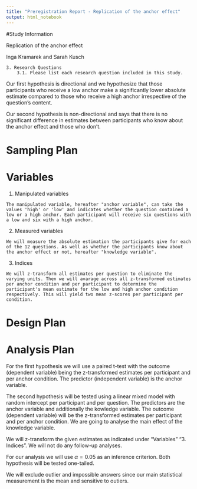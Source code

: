 ```yaml
---
title: "Preregistration Report - Replication of the anchor effect"
output: html_notebook
---
```


#Study Information

Replication of the anchor effect

Inga Kramarek and Sarah Kusch

    3. Research Questions 
        3.1. Please list each research question included in this study.


Our first hypothesis is directional and we hypothesize that those participants who receive a low anchor make a significantly lower absolute estimate compared to those who receive a high anchor irrespective of the question's content.

Our second hypothesis is non-directional and says that there is no significant difference in estimates between participants who know about the anchor effect and those who don't.

# Sampling Plan



# Variables

  1. Manipulated variables
  
    The manipulated variable, hereafter "anchor variable", can take the values 'high' or 'low' and indicates whether the question contained a low or a high anchor. Each participant will receive six questions with a low and six with a high anchor. 
    
  2. Measured variables
  
    We will measure the absolute estimation the participants give for each of the 12 questions. As well as whether the participants know about the anchor effect or not, hereafter "knowledge variable".

  3. Indices
  
    We will z-transform all estimates per question to eliminate the varying units. Then we will avarage across all z-transformed estimates per anchor condition and per participant to determine the participant's mean estimate for the low and high anchor condition respectively. This will yield two mean z-scores per participant per condition.
    
  
# Design Plan


# Analysis Plan

For the first hypothesis we will use a paired t-test with the outcome (dependent variable) being the z-transformed estimates per participant and per anchor condition. The predictor (independent variable) is the anchor variable.

The second hypothesis will be tested using a linear mixed model with random intercept per participant and per question. The predictors are the anchor variable and additionally the kowledge variable. The outcome (dependent variable) will be the z-transformed estimates per participant and per anchor condition. We are going to analyse the main effect of the knowledge variable.

We will z-transform the given estimates as indicated under "Variables" "3. Indices". We will not do any follow-up analyses.

For our analysis we will use  $\alpha = 0.05$ as an inference criterion. Both hypothesis will be tested one-tailed. 

We will exclude outlier and impossible answers since our main statistical measurement is the mean and sensitive to outiers. 
